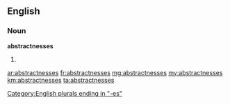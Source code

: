 ==English==

===Noun===
'''abstractnesses'''

# {{plural of|abstractness}}

[[Category:English plurals ending in "-es"]]

[[ar:abstractnesses]]
[[fr:abstractnesses]]
[[mg:abstractnesses]]
[[my:abstractnesses]]
[[km:abstractnesses]]
[[ta:abstractnesses]]